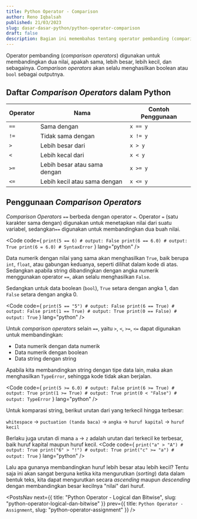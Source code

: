 ```yaml
---
title: Python Operator - Comparison
author: Reno Iqbalsah
published: 21/03/2023
slug: dasar-dasar-python/python-operator-comparison
draft: false
description: Bagian ini memembahas tentang operator pembanding (comparison operators) dalam bahasa pemrograman Python
---
```


Operator pembanding (_comparison operators_) digunakan untuk membandingkan dua nilai, apakah sama, lebih besar, lebih kecil, dan sebagainya. _Comparison operators_ akan 
selalu menghasilkan boolean atau `bool` sebagai outputnya.

## Daftar _Comparison Operators_ dalam Python

|Operator|Nama|Contoh Penggunaan|
|---|---|---|
|`==`|Sama dengan|`x == y`|
|`!=`|Tidak sama dengan| `x != y`|
|`>`|Lebih besar dari|`x > y`|
|`<`|Lebih kecal dari|`x < y`|
|`>=`|Lebih besar atau sama dengan|`x >= y`|
|`<=`|Lebih kecil atau sama dengan|`x <= y`|

## Penggunaan _Comparison Operators_

_Comparison Operators_ `==` berbeda dengan operator `=`. Operator `=` (satu karakter sama dengan) digunakan untuk menetapkan nilai dari suatu variabel, sedangkan`==`
digunakan untuk membandingkan dua buah nilai. 

<Code
code={
`print(5 == 6) # output: False
print(6 == 6.0) # output: True
print(6 = 6.0) # SyntaxError`
}
lang="python"
/>

Data numerik dengan nilai yang sama akan menghasilkan `True`, baik berupa `int`, `float`, atau gabungan keduanya, seperti dilihat dalam kode di atas. Sedangkan apabila string 
dibandingkan dengan angka numerik menggunakan operator `==`, akan selalu menghasilkan `False`.

Sedangkan untuk data boolean (`bool`), `True` setara dengan angka 1, dan `False` setara dengan angka 0.

<Code
code={
`print(5 == "5") # output: False
print(6 == True) # output: False
print(1 == True) # output: True
print(0 == False) # output: True`
}
lang="python"
/>

Untuk _comparison operators_ selain `==`, yaitu `>`, `<`, `>=`, `<=` dapat digunakan untuk membandingkan:
- Data numerik dengan data numerik
- Data numerik dengan boolean
- Data string dengan string

Apabila kita membandingkan string dengan tipe data lain, maka akan menghasilkan `TypeError`, sehingga kode tidak akan berjalan.

<Code
code={
`print(5 >= 6.0) # output: False
print(6 >= True) # output: True
print(1 >= True) # output: True
print(0 < "False") # output: TypeError`
}
lang="python"
/>

Untuk komparasi string, berikut urutan dari yang terkecil hingga terbesar:

`whitespace` &rarr; `puctuation (tanda baca)` &rarr; `angka` &rarr; `huruf kapital` &rarr; `huruf kecil`

Berlaku juga urutan di mana `a` &rarr; `z` adalah urutan dari terkecil ke terbesar, baik huruf kapital maupun huruf kecil.
<Code
code={
`print("a" > "A") # output: True
print("6" > "!") # output: True
print("c" >= "a") # output: True`
}
lang="python"
/>

Lalu apa gunanya membandingkan huruf lebih besar atau lebih kecil? Tentu saja ini akan sangat berguna ketika kita mengurutkan (_sorting_) data dalam bentuk
teks, kita dapat mengurutkan secara _ascending_ maupun _descending_ dengan membandingkan besar kecilnya "nilai" dari huruf.

<PostsNav
  next={{
    title: "Python Operator - Logical dan Bitwise",
    slug: "python-operator-logical-dan-bitwise"
  }}
  prev={{
    title: `Python Operator - Assignment`,
    slug: "python-operator-assignment"
  }}
/>